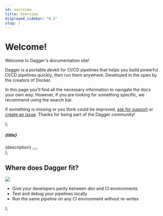 ```yaml
---
id: overview
title: Overview
displayed_sidebar: "0.2"
slug: /
---
```



# Welcome!

Welcome to Dagger's documentation site!

Dagger is a portable devkit for CI/CD pipelines that helps you build powerful CI/CD pipelines quickly, then run them anywhere.
Developed in the open by the creators of Docker.

In this page you'll find all the necessary information to navigate the docs your own way.
However, if you are looking for something specific, we recommend using the search bar.

If something is missing or you think could be improved, [ask for support](https://discord.gg/ufnyBtc8uY) or [create an issue](https://github.com/dagger/dagger/issues/new?template=documentation.yaml). Thanks for being part of the Dagger community!

<InfoCard />

<MainCards />

<TutorialCard
  img="/img/dagger-planning_astronaute.png"
  title="✨ Tutorial: Test your CI locally ✨"
  description="In this quick tutorial you'll learn how to build, test and deploy your pipeline locally and then integrate it in your own CI environment."
  buttonLabel="Let's Build!"
  url="1200/local-dev"
/>

<Index />

  <div className={styles.mainCards}>
    <MainCard
      title="🚀 Ready to lift-off?"
      description="Set up your environment and begin your Dagger journey!"
      buttonLabel="Install Dagger"
      docPath="install"
    />
    <MainCard
      title="📖 Want to know how it works?"
      description="Dive in to the fundamentals of Dagger to understand the science behind the magic."
      buttonLabel="Learn Dagger Concepts"
      docPath="f44rm/how-it-works"
    />
  </div>
);

  <div className={styles.card}>
    <h5>{title}</h5>
    <span>{description}</span>
    <Button label={buttonLabel} docPath={docPath} color="light" />
  </div>
);

  <div className={styles.infoCard}>
    <h2>Where does Dagger fit?</h2>
    <img src={`/img/docker-compatible-runtime.png`} />
    <div>
      <ul>
        <li>Give your developers parity between dev and CI environments</li>
        <li>Test and debug your pipelines locally</li>
        <li>Run the same pipeline on any CI environment without re-writes</li>
      </ul>
      <LinkCTA url="/1220/vs" label="Learn More"></LinkCTA>
    </div>
  </div>
);
